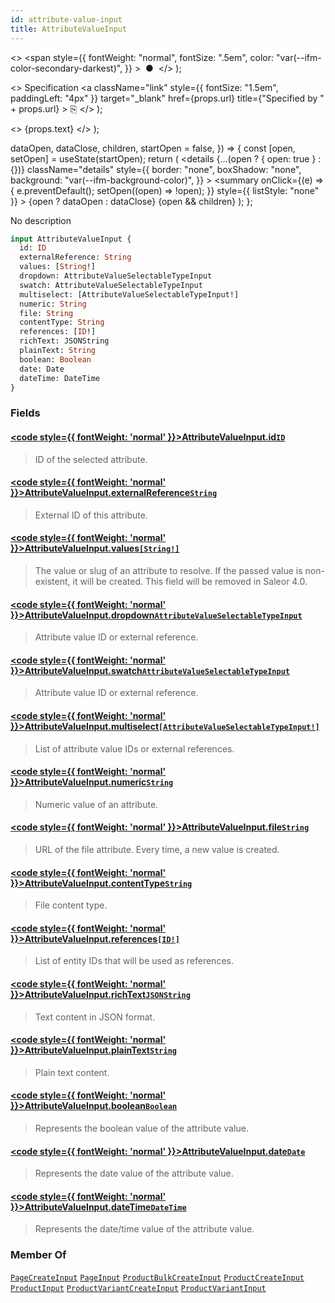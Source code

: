 ```yaml
---
id: attribute-value-input
title: AttributeValueInput
---
```


  <>
    <span
      style={{
        fontWeight: "normal",
        fontSize: ".5em",
        color: "var(--ifm-color-secondary-darkest)",
      }}
    >
      &nbsp;●&nbsp;
    </span>
  </>
);

  <>
    Specification
    <a
      className="link"
      style={{ fontSize: "1.5em", paddingLeft: "4px" }}
      target="\_blank"
      href={props.url}
      title={"Specified by " + props.url}
    >
      ⎘
    </a>
  </>
);

  <>
    <span className={props.class}>{props.text}</span>
  </>
);


  dataOpen,
  dataClose,
  children,
  startOpen = false,
}) => {
  const [open, setOpen] = useState(startOpen);
  return (
    <details
      {...(open ? { open: true } : {})}
      className="details"
      style={{
        border: "none",
        boxShadow: "none",
        background: "var(--ifm-background-color)",
      }}
    >
      <summary
        onClick={(e) => {
          e.preventDefault();
          setOpen((open) => !open);
        }}
        style={{ listStyle: "none" }}
      >
        {open ? dataOpen : dataClose}
      </summary>
      {open && children}
    </details>
  );
};

No description

```graphql
input AttributeValueInput {
  id: ID
  externalReference: String
  values: [String!]
  dropdown: AttributeValueSelectableTypeInput
  swatch: AttributeValueSelectableTypeInput
  multiselect: [AttributeValueSelectableTypeInput!]
  numeric: String
  file: String
  contentType: String
  references: [ID!]
  richText: JSONString
  plainText: String
  boolean: Boolean
  date: Date
  dateTime: DateTime
}
```

### Fields

#### [<code style={{ fontWeight: 'normal' }}>AttributeValueInput.<b>id</b></code>](#)<Bullet />[`ID`](../../../api-reference/miscellaneous/scalars/id) <Badge class="badge badge--secondary" text="scalar"/> <Badge class="badge badge--secondary" text="miscellaneous"/>

> ID of the selected attribute.

#### [<code style={{ fontWeight: 'normal' }}>AttributeValueInput.<b>externalReference</b></code>](#)<Bullet />[`String`](../../../api-reference/miscellaneous/scalars/string) <Badge class="badge badge--secondary" text="scalar"/> <Badge class="badge badge--secondary" text="miscellaneous"/>

> External ID of this attribute.
>
> <Badge
>   text="Added in Saleor 3.14"
>   class="badge badge--secondary margin-bottom--sm"
> />

#### [<code style={{ fontWeight: 'normal' }}>AttributeValueInput.<b>values</b></code>](#)<Bullet />[`[String!]`](../../../api-reference/miscellaneous/scalars/string) <Badge class="badge badge--secondary" text="list"/> <Badge class="badge badge--secondary" text="scalar"/> <Badge class="badge badge--secondary" text="miscellaneous"/>

> The value or slug of an attribute to resolve. If the passed value is non-existent, it will be created. This field will be removed in Saleor 4.0.

#### [<code style={{ fontWeight: 'normal' }}>AttributeValueInput.<b>dropdown</b></code>](#)<Bullet />[`AttributeValueSelectableTypeInput`](../../../api-reference/attributes/inputs/attribute-value-selectable-type-input) <Badge class="badge badge--secondary" text="input"/> <Badge class="badge badge--secondary" text="attributes"/>

> Attribute value ID or external reference.
>
> <Badge
>   text="Added in Saleor 3.9"
>   class="badge badge--secondary margin-bottom--sm"
> />

#### [<code style={{ fontWeight: 'normal' }}>AttributeValueInput.<b>swatch</b></code>](#)<Bullet />[`AttributeValueSelectableTypeInput`](../../../api-reference/attributes/inputs/attribute-value-selectable-type-input) <Badge class="badge badge--secondary" text="input"/> <Badge class="badge badge--secondary" text="attributes"/>

> Attribute value ID or external reference.
>
> <Badge
>   text="Added in Saleor 3.9"
>   class="badge badge--secondary margin-bottom--sm"
> />

#### [<code style={{ fontWeight: 'normal' }}>AttributeValueInput.<b>multiselect</b></code>](#)<Bullet />[`[AttributeValueSelectableTypeInput!]`](../../../api-reference/attributes/inputs/attribute-value-selectable-type-input) <Badge class="badge badge--secondary" text="list"/> <Badge class="badge badge--secondary" text="input"/> <Badge class="badge badge--secondary" text="attributes"/>

> List of attribute value IDs or external references.
>
> <Badge
>   text="Added in Saleor 3.9"
>   class="badge badge--secondary margin-bottom--sm"
> />

#### [<code style={{ fontWeight: 'normal' }}>AttributeValueInput.<b>numeric</b></code>](#)<Bullet />[`String`](../../../api-reference/miscellaneous/scalars/string) <Badge class="badge badge--secondary" text="scalar"/> <Badge class="badge badge--secondary" text="miscellaneous"/>

> Numeric value of an attribute.
>
> <Badge
>   text="Added in Saleor 3.9"
>   class="badge badge--secondary margin-bottom--sm"
> />

#### [<code style={{ fontWeight: 'normal' }}>AttributeValueInput.<b>file</b></code>](#)<Bullet />[`String`](../../../api-reference/miscellaneous/scalars/string) <Badge class="badge badge--secondary" text="scalar"/> <Badge class="badge badge--secondary" text="miscellaneous"/>

> URL of the file attribute. Every time, a new value is created.

#### [<code style={{ fontWeight: 'normal' }}>AttributeValueInput.<b>contentType</b></code>](#)<Bullet />[`String`](../../../api-reference/miscellaneous/scalars/string) <Badge class="badge badge--secondary" text="scalar"/> <Badge class="badge badge--secondary" text="miscellaneous"/>

> File content type.

#### [<code style={{ fontWeight: 'normal' }}>AttributeValueInput.<b>references</b></code>](#)<Bullet />[`[ID!]`](../../../api-reference/miscellaneous/scalars/id) <Badge class="badge badge--secondary" text="list"/> <Badge class="badge badge--secondary" text="scalar"/> <Badge class="badge badge--secondary" text="miscellaneous"/>

> List of entity IDs that will be used as references.

#### [<code style={{ fontWeight: 'normal' }}>AttributeValueInput.<b>richText</b></code>](#)<Bullet />[`JSONString`](../../../api-reference/miscellaneous/scalars/jsonstring) <Badge class="badge badge--secondary" text="scalar"/> <Badge class="badge badge--secondary" text="miscellaneous"/>

> Text content in JSON format.

#### [<code style={{ fontWeight: 'normal' }}>AttributeValueInput.<b>plainText</b></code>](#)<Bullet />[`String`](../../../api-reference/miscellaneous/scalars/string) <Badge class="badge badge--secondary" text="scalar"/> <Badge class="badge badge--secondary" text="miscellaneous"/>

> Plain text content.

#### [<code style={{ fontWeight: 'normal' }}>AttributeValueInput.<b>boolean</b></code>](#)<Bullet />[`Boolean`](../../../api-reference/miscellaneous/scalars/boolean) <Badge class="badge badge--secondary" text="scalar"/> <Badge class="badge badge--secondary" text="miscellaneous"/>

> Represents the boolean value of the attribute value.

#### [<code style={{ fontWeight: 'normal' }}>AttributeValueInput.<b>date</b></code>](#)<Bullet />[`Date`](../../../api-reference/miscellaneous/scalars/date) <Badge class="badge badge--secondary" text="scalar"/> <Badge class="badge badge--secondary" text="miscellaneous"/>

> Represents the date value of the attribute value.

#### [<code style={{ fontWeight: 'normal' }}>AttributeValueInput.<b>dateTime</b></code>](#)<Bullet />[`DateTime`](../../../api-reference/miscellaneous/scalars/date-time) <Badge class="badge badge--secondary" text="scalar"/> <Badge class="badge badge--secondary" text="miscellaneous"/>

> Represents the date/time value of the attribute value.

### Member Of

[`PageCreateInput`](../../../api-reference/pages/inputs/page-create-input) <Badge class="badge badge--secondary" text="input"/><Bullet />[`PageInput`](../../../api-reference/pages/inputs/page-input) <Badge class="badge badge--secondary" text="input"/><Bullet />[`ProductBulkCreateInput`](../../../api-reference/products/inputs/product-bulk-create-input) <Badge class="badge badge--secondary" text="input"/><Bullet />[`ProductCreateInput`](../../../api-reference/products/inputs/product-create-input) <Badge class="badge badge--secondary" text="input"/><Bullet />[`ProductInput`](../../../api-reference/products/inputs/product-input) <Badge class="badge badge--secondary" text="input"/><Bullet />[`ProductVariantCreateInput`](../../../api-reference/products/inputs/product-variant-create-input) <Badge class="badge badge--secondary" text="input"/><Bullet />[`ProductVariantInput`](../../../api-reference/products/inputs/product-variant-input) <Badge class="badge badge--secondary" text="input"/>
